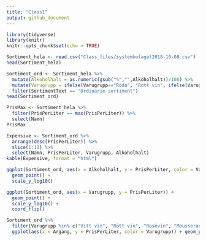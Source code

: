 ```yaml
---
title: "Class1"
output: github_document
---
```


```r
library(tidyverse)
library(knitr)
knitr::opts_chunk$set(echo = TRUE)
```

```r
Sortiment_hela <- read.csv("Class_files/systembolaget2018-10-08.csv")
head(Sortiment_hela)

Sortiment_ord <- Sortiment_hela %>%
  mutate(Alkoholhalt = as.numeric(gsub("%","",Alkoholhalt))/100) %>%
  mutate(Varugrupp = ifelse(Varugrupp=="Röda", "Rött vin", ifelse(Varugrupp=="Vita", "Vitt vin", levels(Varugrupp)))) %>%
  filter(SortimentText == "Ordinarie sortiment")
head(Sortiment_ord)

PrisMax <- Sortiment_hela %>%
  filter(PrisPerLiter == max(PrisPerLiter)) %>%
  select(Namn)
PrisMax

Expensive <- Sortiment_ord %>%
  arrange(desc(PrisPerLiter)) %>%
  slice(1:10) %>%
  select(Namn, PrisPerLiter, Varugrupp, Alkoholhalt)
kable(Expensive, format = "html")
```
```r
ggplot(Sortiment_ord, aes(x = Alkoholhalt, y = PrisPerLiter, color = Varugrupp)) + 
  geom_point() + 
  scale_y_log10()

ggplot(Sortiment_ord, aes(x = Varugrupp, y = PrisPerLiter)) + 
  geom_point() + 
  scale_y_log10() + 
  coord_flip()

Sortiment_ord %>%
  filter(Varugrupp %in% c("Vitt vin", "Rött vin", "Rosévin", "Mousserande vin"), Argang %in% c(2010:2017)) %>%
  ggplot(aes(x = Argang, y = PrisPerLiter, color = Varugrupp)) + geom_point()
    
```